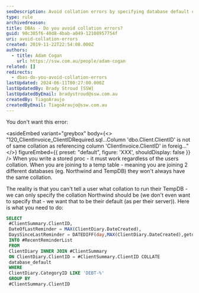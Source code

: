 ```yaml
---
seoDescription: Avoid collation errors by specifying database default collation when joining tables or creating temporary tables.
type: rule
archivedreason:
title: DBAs - Do you avoid collation errors?
guid: 90c305f6-40d8-4bab-a049-12108957754f
uri: avoid-collation-errors
created: 2019-11-22T22:54:08.000Z
authors:
  - title: Adam Cogan
    url: https://ssw.com.au/people/adam-cogan
related: []
redirects:
  - dbas-do-you-avoid-collation-errors
lastUpdated: 2024-06-11T00:27:00.000Z
lastUpdatedBy: Brady Stroud [SSW]
lastUpdatedByEmail: bradystroud@ssw.com.au
createdBy: TiagoAraujo
createdByEmail: TiagoAraujo@ssw.com.au
---
```


You don't want this error:

<asideEmbed
  variant="greybox"
  body={<>
    "120_ClientInvoice_ClientIDRequired.sql...Column 'dbo.Client.ClientID' is not of same collation as referencing column 'ClientInvoice.ClientID' in foreig..."
  </>}
  figureEmbed={{
    preset: "default",
    figure: 'XXX',
    shouldDisplay: false
  }}
/>
When you write a stored proc - it must work regardless of the users collation. When you are joining to a temp table - meaning you are joining 2 different databases (eg. Northwind and TempDB) they won't always have the same collation.

The reality is that you can't tell a user what collation to run their TempDB - we can only specify the collation Northwind should be (we don't even want to specify that - we want that to be their default (as per their server)).
Here is what you need to do:

```sql
SELECT
 #ClientSummary.ClientID,
 DateOfLastReminder = MAX(ClientDiary.DateCreated),
 DaysSinceLastReminder = DATEDIFF(day,MAX(ClientDiary.DateCreated),getdate())
 INTO #RecentReminderList
 FROM
 ClientDiary INNER JOIN #ClientSummary
 ON ClientDiary.ClientID = #ClientSummary.ClientID COLLATE
 database_default
 WHERE
 ClientDiary.CategoryID LIKE 'DEBT-%'
 GROUP BY
 #ClientSummary.ClientID
```
